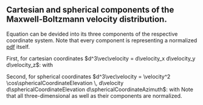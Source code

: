 ::: {.column-page-right}
::: {.callout-note}
# Cartesian and spherical components of the Maxwell-Boltzmann velocity distribution.
Equation \eqref{eq:mbd_3d} can be devided into its three components of the respective coordinate system. Note that every component is representing a normalized [pdf](/documentation/acronyms.qmd) itself.

First, for cartesian coordinates $d^3\vec\velocity = d\velocity_x d\velocity_y d\velocity_z$:
\begin{alignat*}{6}
        f(\vec\velocity)d^3\vec\velocity &= \qquad\qquad\qquad f(\velocity_x) d\velocity_x &\cdot& \quad\qquad\qquad\qquad f(\velocity_y) d\velocity_y &\cdot& \quad\qquad\qquad\qquad f(\velocity_z) d\velocity_z \\
        &= \overbrace{\left(\frac{\mass}{2\pi\BoltzmannConstant\temperature}\right)^{1/2} \cdot \exp\left(-\frac{\mass\velocity_x^2}{2\BoltzmannConstant\temperature}\right) d\velocity_x} &\cdot& \; \overbrace{\left(\frac{\mass}{2\pi\BoltzmannConstant\temperature}\right)^{1/2} \cdot\exp\left(-\frac{\mass\velocity_y^2}{2\BoltzmannConstant\temperature}\right) d\velocity_y} &\cdot& \; \overbrace{\left(\frac{\mass}{2\pi\BoltzmannConstant\temperature}\right)^{1/2} \cdot\exp\left(-\frac{\mass\velocity_z^2}{2\BoltzmannConstant\temperature}\right) d\velocity_z}
\end{alignat*}
with
\begin{equation*}
    \int_{-\infty}^\infty f(\velocity_x) d\velocity_x = \int_{-\infty}^\infty f(\velocity_y) d\velocity_y = \int_{-\infty}^\infty f(\velocity_z) d\velocity_z = 1.
\end{equation*}

Second, for spherical coordinates $d^3\vec\velocity = \velocity^2 \cos\sphericalCoordinateElevation \, d\velocity d\sphericalCoordinateElevation d\sphericalCoordinateAzimuth$:
\begin{alignat*}{6}
    f(\vec\velocity)d^3\vec\velocity &= \quad\qquad\qquad\qquad f(\velocity) \, d\velocity &\cdot& \;\quad f(\sphericalCoordinateElevation) \, d\sphericalCoordinateElevation\quad\cdot && \;\quad f(\sphericalCoordinateAzimuth) \, d\sphericalCoordinateAzimuth \\
    &= \overbrace{\left(\frac{\mass}{2\pi\BoltzmannConstant\temperature}\right)^{3/2} \cdot 4\pi\velocity^2 \cdot \exp\left(-\frac{\mass\velocity^2}{2\BoltzmannConstant\temperature}\right) d\velocity} &\cdot& \quad \overbrace{\frac{1}{2}\cos\sphericalCoordinateElevation \; d\sphericalCoordinateElevation} &\cdot& \quad \overbrace{\frac{1}{2\pi} \; d\sphericalCoordinateAzimuth}
\end{alignat*}
with
\begin{equation*}
    \int_{0}^\infty f(\velocity) d\velocity = \int_{-\pi/2}^{\pi/2} f(\sphericalCoordinateElevation) d\sphericalCoordinateElevation = \int_{-\pi}^{\pi} f(\sphericalCoordinateAzimuth) \, d\sphericalCoordinateAzimuth = 1.
\end{equation*}
Note that all three-dimensional \glspl{pdf} as well as their components are normalized.
:::
:::